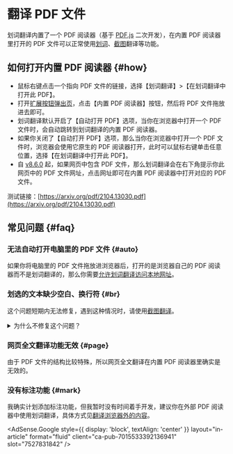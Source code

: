 
# 翻译 PDF 文件

划词翻译内置了一个 PDF 阅读器（基于 [PDF.js](https://mozilla.github.io/pdf.js/) 二次开发），在内置 PDF 阅读器里打开的 PDF 文件可以正常使用[划词](cross.mdx)、[截图](screenshot.mdx)翻译等功能。

## 如何打开内置 PDF 阅读器 {#how}

- 鼠标右键点击一个指向 PDF 文件的链接，选择【划词翻译】>【在划词翻译中打开此 PDF】。
- 打开[扩展按钮弹出页](popup.mdx)，点击【内置 PDF 阅读器】按钮，然后将 PDF 文件拖放进去即可。
- 划词翻译默认开启了【自动打开 PDF】选项，当你在浏览器中打开一个 PDF 文件时，会自动跳转到划词翻译的内置 PDF 阅读器。
- 如果你关闭了【自动打开 PDF】选项，那么当你在浏览器中打开一个 PDF 文件时，浏览器会使用它原生的 PDF 阅读器打开，此时可以鼠标右键单击任意位置，选择【在划词翻译中打开此 PDF】。
- 自 [v8.6.0](../log.mdx#v8-6-0) 起，如果网页中包含 PDF 文件，那么划词翻译会在右下角提示你此网页中的 PDF 文件网址，点击网址即可在内置 PDF 阅读器中打开对应的 PDF 文件。

测试链接：[https://arxiv.org/pdf/2104.13030.pdf](https://arxiv.org/pdf/2104.13030.pdf)

## 常见问题 {#faq}

### 无法自动打开电脑里的 PDF 文件 {#auto}

如果你将电脑里的 PDF 文件拖放进浏览器后，打开的是浏览器自己的 PDF 阅读器而不是划词翻译的，那么你需要[允许划词翻译访问本地网址](../faq.mdx#file-url)。

### 划选的文本缺少空白、换行符 {#br}

这个问题短期内无法修复，遇到这种情况时，请使用[截图翻译](./screenshot.mdx)。

<details>
  <summary>为什么不修复这个问题？</summary>
  <p>
    划词翻译的内置 PDF 阅读器使用的是第三方的{' '}
    <a
      href="https://mozilla.github.io/pdf.js/"
      target="_blank"
      rel="noreferrer noopener"
    >
      PDF.js
    </a>
    ，这个问题 PDF.js 一直没有修复，而由我自己来修复的话就会有以下两个问题：
  </p>
  <ol>
    <li>难度很大，可能会耗费大量时间而且不能成功修复。</li>
    <li>
      即使我能修复这个问题，那以后升级 PDF.js
      的版本时我就得始终确保我的修复代码跟它们的新版本是兼容的。
    </li>
  </ol>
  综合来看，直接用截图翻译的形式更简单便捷。
</details>

### 网页全文翻译功能无效 {#page}

由于 PDF 文件的结构比较特殊，所以网页全文翻译在内置 PDF 阅读器里确实是无效的。

### 没有标注功能 {#mark}

我确实计划添加标注功能，但我暂时没有时间着手开发，建议你在外部 PDF 阅读器中使用划词翻译，具体方式见[翻译浏览器外的内容](./extra.mdx)。

<AdSense.Google
  style={{ display: 'block', textAlign: 'center' }}
  layout="in-article"
  format="fluid"
  client="ca-pub-7015533392136941"
  slot="7527831842"
/>
